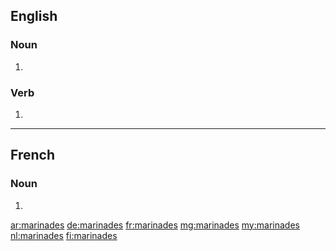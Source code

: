 ==English==

===Noun===
{{head|en|plural}}

# {{plural of|marinade|lang=en}}

===Verb===
{{head|en|verb form}}

# {{en-third-person singular of|marinade}}

----

==French==

===Noun===
{{head|fr|plural|g=?}}

# {{plural of|marinade|lang=fr}}

[[ar:marinades]]
[[de:marinades]]
[[fr:marinades]]
[[mg:marinades]]
[[my:marinades]]
[[nl:marinades]]
[[fi:marinades]]